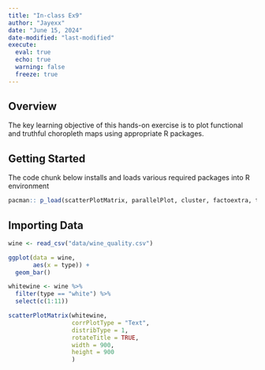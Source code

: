 ```yaml
---
title: "In-class Ex9"
author: "Jayexx"
date: "June 15, 2024"
date-modified: "last-modified"
execute: 
  eval: true
  echo: true
  warning: false
  freeze: true
---
```


## Overview

The key learning objective of this hands-on exercise is to plot functional and truthful choropleth maps using appropriate R packages.

## Getting Started

The code chunk below installs and loads various required packages into R environment

```r
pacman:: p_load(scatterPlotMatrix, parallelPlot, cluster, factoextra, tidyverse)
```

## Importing Data

```R
wine <- read_csv("data/wine_quality.csv")
```
```r
ggplot(data = wine,
       aes(x = type)) +
  geom_bar()
```
```r
whitewine <- wine %>%
  filter(type == "white") %>%
  select(c(1:11))
```

```r
scatterPlotMatrix(whitewine, 
                  corrPlotType = "Text",
                  distribType = 1,
                  rotateTitle = TRUE,
                  width = 900,
                  height = 900
                  )
```









